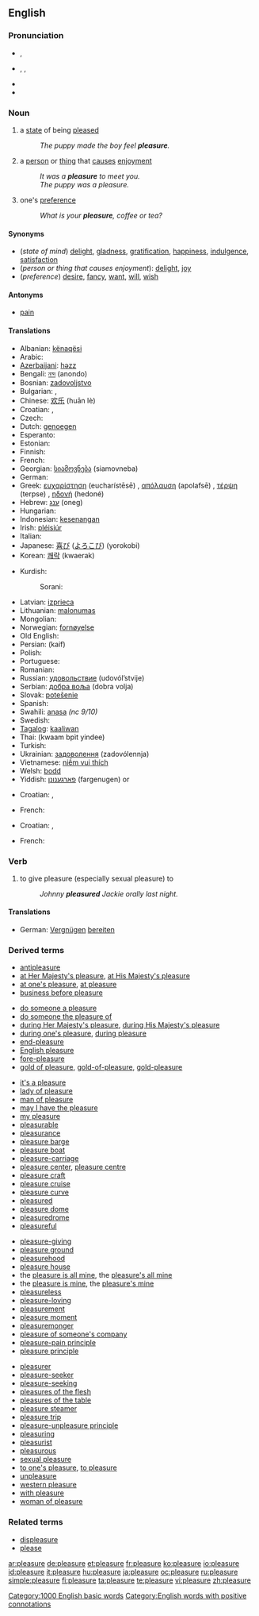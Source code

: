 ==English==
{{wikipedia}}

===Pronunciation===
* {{a|UK}} {{IPA|/ˈplɛʒə/}}, {{SAMPA|/"plEZ@/}}
* {{a|US}} {{enPR|plĕzhʹər}}, {{IPA|/ˈplɛʒɚ/}}, {{SAMPA|/"plEZ@`/}}
* {{audio|en-us-pleasure.ogg|Audio (US)}}
* {{rhymes|ɛʒə(r)}}

===Noun===
{{en-noun}}

# {{uncountable}} a [[state]] of being [[please]]d
#: ''The puppy made the boy feel '''pleasure'''.''
# {{countable}} a [[person]] or [[thing]] that [[cause]]s [[enjoyment]]
#: ''It was a '''pleasure''' to meet you.''
#: ''The puppy was a pleasure.''
# {{uncountable}} one's [[preference]]
#: ''What is your '''pleasure''', coffee or tea?''

====Synonyms====
* (''state of mind'') [[delight]], [[gladness]], [[gratification]], [[happiness]], [[indulgence]], [[satisfaction]]
* (''person or thing that causes enjoyment''): [[delight]], [[joy]]
* (''preference'') [[desire]], [[fancy]], [[want]], [[will]], [[wish]]

====Antonyms====
* [[pain]]

====Translations====
{{trans-top|a state of being pleased}}
* Albanian: [[kënaqësi]] {{g|Albanian}}
* Arabic: {{Arab|[[متعة]]}} {{f}}
* [[Azerbaijani]]: [[həzz]]
* Bengali: [[নন্দ]] (anondo)
* Bosnian: [[zadovoljstvo]] {{n}}
* Bulgarian: {{t+|bg|удоволствие|n|tr=udovolstvie|sc=Cyrl}}, {{t+|bg|наслада|f|tr=naslada|sc=Cyrl}}
* Chinese: [[欢乐]] (huān lè)
* Croatian: {{t|hr|užitak|alt=užítak|m}}, {{t|hr|zadovoljstvo|alt=zadovòljstvo|n}}
* Czech: {{t-|cs|potěšení|m}}
* Dutch: [[genoegen]] {{n}}
* Esperanto: {{t-|eo|plezuro|xs=Esperanto}}
* Estonian: {{t-|et|lõbu}}
* Finnish: {{t+|fi|huvi}}
* French: {{t+|fr|plaisir|m}}
* Georgian: [[სიამოვნება]] (siamovneba)
* German: {{t+|de|Vergnügen|n}}
* Greek: [[ευχαρίστηση]] (eucharístēsē) {{f}}, [[απόλαυση]] (apolafsē) {{f}}, [[τέρψη]] (terpse) {{f}}, [[ηδονή]] (hedoné) {{f}}
* Hebrew: [[ענג]] (oneg) {{m}}
* Hungarian: {{t-|hu|gyönyörűség}}
* Indonesian: [[kesenangan]]
* Irish: [[pléisiúr]] {{m}}
* Italian: {{t+|it|piacere|m}}
* Japanese: [[喜び]] ([[よろこび]]) (yorokobi)
* Korean: [[쾌락]] (kwaerak)
{{trans-mid}}
* Kurdish:
*: Sorani: {{t|ku|خۆشی|tr=xoshí|sc=KUchar}}
* Latvian: [[izprieca]] {{f}}
* Lithuanian: [[malonumas]] {{g|Lithuanian}}
* Mongolian: {{t-|mn|баяр жаргал|tr=bajar žargal|sc=Cyrl|xs=Mongolian}}
* Norwegian: [[fornøyelse]] {{m}}
* Old English: {{t-|ang|dream|m|alt=drēam|xs=Old English}}
* Persian: {{fa-Arab|[[کیف]]}} (kaif)
* Polish: {{t+|pl|przyjemność|f}}
* Portuguese: {{t+|pt|prazer|m}}
* Romanian: {{t-|ro|plăcere|f}}
* Russian: [[удовольствие]] (udovól’stvije) {{n}}
* Serbian: [[добра воља]] (dobra volja) {{f}}
* Slovak: [[potešenie]] {{n}}
* Spanish: {{t+|es|placer|m}}
* Swahili: [[anasa]] ''(nc 9/10)''
* Swedish: {{t+|sv|behag|n}}
* [[Tagalog]]: [[kaaliwan]]
* Thai: {{Thai|[[ความปิติยินดี]]}} (kwaam bpìt yindee)
* Turkish: {{t+|tr|zevk}}
* Ukrainian: [[задоволення]] (zadovólennja) {{f}}
* Vietnamese: [[niềm vui thích]]
* Welsh: [[bodd]] {{g|Welsh}}
* Yiddish: [[פארגענונן]] (fargenugen) {{n}} or {{m}}
{{trans-bottom}}

{{trans-top|person or thing that causes enjoyment}}
* Croatian: {{t|hr|užitak|alt=užítak|m}}, {{t|hr|zadovoljstvo|alt=zadovòljstvo|n}}
{{trans-mid}}
* French: {{t+|fr|plaisir|m}}
{{trans-bottom}}

{{trans-top|one's preference}}
* Croatian: {{t|hr|preferencija|alt=preferèncija|f}},
{{trans-mid}}
* French: {{t+|fr|désir|m}}
{{trans-bottom}}

===Verb===
{{en-verb|pleasur|ing}}

# {{transitive}} to give pleasure (especially sexual pleasure) to
#: ''Johnny '''pleasured''' Jackie orally last night.''

====Translations====
* German: [[Vergnügen]] [[bereiten]]

===Derived terms===
{{top4}}
* [[antipleasure]]
* [[at Her Majesty's pleasure]], [[at His Majesty's pleasure]]
* [[at one's pleasure]], [[at pleasure]]
* [[business before pleasure]]
<!--For "displeasure" see "Related terms" below-->
* [[do someone a pleasure]]
* [[do someone the pleasure of]]
* [[during Her Majesty's pleasure]], [[during His Majesty's pleasure]]
* [[during one's pleasure]], [[during pleasure]]
* [[end-pleasure]]
* [[English pleasure]]
* [[fore-pleasure]]
* [[gold of pleasure]], [[gold-of-pleasure]], [[gold-pleasure]]
{{mid4}}
* [[it's a pleasure]]
* [[lady of pleasure]]
* [[man of pleasure]]
* [[may I have the pleasure]]
* [[my pleasure]]
* [[pleasurable]]<!--from which some terms are derived-->
* [[pleasurance]]
* [[pleasure barge]]
* [[pleasure boat]]
* [[pleasure-carriage]]
* [[pleasure center]], [[pleasure centre]]
* [[pleasure craft]]
* [[pleasure cruise]]
* [[pleasure curve]]
* [[pleasured]]<!--adjective-->
* [[pleasure dome]]
* [[pleasuredrome]]
* [[pleasureful]]
{{mid4}}
* [[pleasure-giving]]
* [[pleasure ground]]
* [[pleasurehood]]
* [[pleasure house]]
* the [[pleasure is all mine]], the [[pleasure's all mine]]
* the [[pleasure is mine]], the [[pleasure's mine]]
* [[pleasureless]]
* [[pleasure-loving]]
* [[pleasurement]]
* [[pleasure moment]]
* [[pleasuremonger]]
* [[pleasure of someone's company]]
* [[pleasure-pain principle]]
* [[pleasure principle]]
{{mid4}}
* [[pleasurer]]
* [[pleasure-seeker]]
* [[pleasure-seeking]]
* [[pleasures of the flesh]]
* [[pleasures of the table]]
* [[pleasure steamer]]
* [[pleasure trip]]
* [[pleasure-unpleasure principle]]
* [[pleasuring]]<!--noun-->
* [[pleasurist]]
* [[pleasurous]]
* [[sexual pleasure]]
* [[to one's pleasure]], [[to pleasure]]
* [[unpleasure]]
* [[western pleasure]]
* [[with pleasure]]
* [[woman of pleasure]]
{{bottom}}

===Related terms===
* [[displeasure]]<!--not directly from the English "pleasure"-->
* [[please]]

[[Category:1000 English basic words]]
[[Category:English words with positive connotations]]

[[ar:pleasure]]
[[de:pleasure]]
[[et:pleasure]]
[[fr:pleasure]]
[[ko:pleasure]]
[[io:pleasure]]
[[id:pleasure]]
[[it:pleasure]]
[[hu:pleasure]]
[[ja:pleasure]]
[[oc:pleasure]]
[[ru:pleasure]]
[[simple:pleasure]]
[[fi:pleasure]]
[[ta:pleasure]]
[[te:pleasure]]
[[vi:pleasure]]
[[zh:pleasure]]